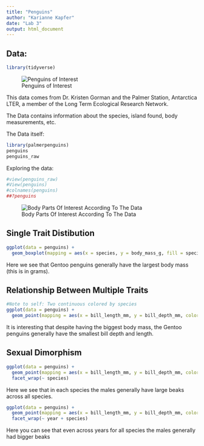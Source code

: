 ```yaml
---
title: "Penguins"
author: "Karianne Kapfer"
date: "Lab 3"
output: html_document
---
```


## Data: 

```r
library(tidyverse)

```

![Penguins of Interest](C:\Users\Karianne Kapfer\Desktop\GitHub\penguins\Penguinphoto.png)  

This data comes from Dr. Kristen Gorman and the Palmer Station, Antarctica LTER, a member of the Long Term Ecological Research Network.

The Data contains information about the species, island found, body measurements, etc.  

The Data itself:
```r
library(palmerpenguins)
penguins
penguins_raw
```

Exploring the data:
```r
#view(penguins_raw)
#View(penguins)
#colnames(penguins)
##?penguins
```


![Body Parts Of Interest According To The Data](C:\Users\Karianne Kapfer\Desktop\GitHub\penguins\body.webp) 

## Single Trait Distibution

```r

ggplot(data = penguins) +
  geom_boxplot(mapping = aes(x = species, y = body_mass_g, fill = species))


```

Here we see that Gentoo penguins generally have the largest body mass (this is in grams).  


## Relationship Between Multiple Traits

```r
#Note to self: Two continuous colored by species 
ggplot(data = penguins) +
  geom_point(mapping = aes(x = bill_length_mm, y = bill_depth_mm, color = species))

```

It is interesting that despite having the biggest body mass, the Gentoo penguins generally have the smallest bill depth and length. 

## Sexual Dimorphism 

```r
ggplot(data = penguins) +
  geom_point(mapping = aes(x = bill_length_mm, y = bill_depth_mm, color = sex)) +  
  facet_wrap(~ species)
```
Here we see that in each species the males generally have large beaks across all species.   

```r

ggplot(data = penguins) +
  geom_point(mapping = aes(x = bill_length_mm, y = bill_depth_mm, color = sex)) +  
  facet_wrap(~ year + species)

```

Here you can see that even across years for all species the males generally had bigger beaks  

